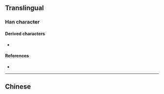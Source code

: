 {{character info}}
==Translingual==

===Han character===
{{Han char|rn=85|rad=水|as=08|sn=11|four=37120|canj=EPFD|ids=⿰氵匊}}

====Derived characters====
* {{l|mul|[[𫉙]]}}

====References====
* {{Han ref|kx=0629.290|dkj=17641|dj=1032.020|hdz=31657.040|uh=6DD7|ud=28119|bh=D644|bd=54852}}

----

==Chinese==
{{zh-see|泦|v}}